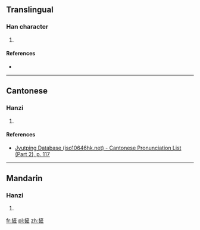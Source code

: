 ==Translingual==

===Han character===
{{Han char|rn=64|rad=手|as=11|sn=14|four=|canj=手卜竹一 (QYHM), 手卜大一 (QYKM)|ids=⿰[[扌]][[産]]}}

# {{defn|Han|sort=手11}}

====References====
* {{Han ref|kx=0449.120|dkj=12561|dj=0799.360|hdz=31948.120|uh=644C|ud=25676}}

----

==Cantonese==

===Hanzi===
{{yue-hanzi|jyut=[[caan2]]|y=chaan2}}

# {{defn|lang=yue|sort=手11}}

====References====
*[http://www.iso10646hk.net/jp/document/download.jsp Jyutping Database (iso10646hk.net) - Cantonese Pronunciation List (Part 2), p. 117]

----

==Mandarin==

===Hanzi===
{{cmn-hanzi|pin=[[chǎn]] ([[chan3]])|wg=ch'an<sup>3</sup>}}

# {{defn|lang=cmn|sort=手11}}

[[fr:摌]]
[[pl:摌]]
[[zh:摌]]